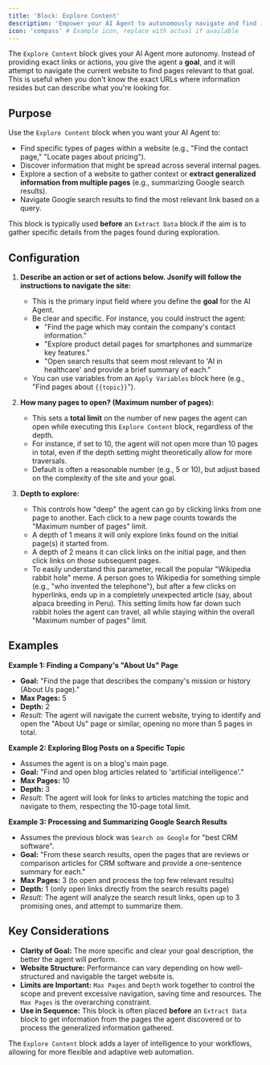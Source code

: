 ```yaml
---
title: 'Block: Explore Content'
description: 'Empower your AI Agent to autonomously navigate and find information within a website based on a goal.'
icon: 'compass' # Example icon, replace with actual if available
---
```


The `Explore Content` block gives your AI Agent more autonomy. Instead of providing exact links or actions, you give the agent a **goal**, and it will attempt to navigate the current website to find pages relevant to that goal. This is useful when you don't know the exact URLs where information resides but can describe what you're looking for.

## Purpose

Use the `Explore Content` block when you want your AI Agent to:

* Find specific types of pages within a website (e.g., "Find the contact page," "Locate pages about pricing").
* Discover information that might be spread across several internal pages.
* Explore a section of a website to gather context or **extract generalized information from multiple pages** (e.g., summarizing Google search results).
* Navigate Google search results to find the most relevant link based on a query.

This block is typically used **before** an `Extract Data` block if the aim is to gather specific details from the pages found during exploration.

## Configuration

1.  **Describe an action or set of actions below. Jsonify will follow the instructions to navigate the site:**
    * This is the primary input field where you define the **goal** for the AI Agent.
    * Be clear and specific. For instance, you could instruct the agent:
        * "Find the page which may contain the company's contact information."
        * "Explore product detail pages for smartphones and summarize key features."
        * "Open search results that seem most relevant to 'AI in healthcare' and provide a brief summary of each."
    * You can use variables from an `Apply Variables` block here (e.g., "Find pages about `{{topic}}`").

2.  **How many pages to open? (Maximum number of pages):**
    * This sets a **total limit** on the number of new pages the agent can open while executing this `Explore Content` block, regardless of the depth.
    * For instance, if set to 10, the agent will not open more than 10 pages in total, even if the depth setting might theoretically allow for more traversals.
    * Default is often a reasonable number (e.g., 5 or 10), but adjust based on the complexity of the site and your goal.

3.  **Depth to explore:**
    * This controls how "deep" the agent can go by clicking links from one page to another. Each click to a new page counts towards the "Maximum number of pages" limit.
    * A depth of 1 means it will only explore links found on the initial page(s) it started from.
    * A depth of 2 means it can click links on the initial page, and then click links on *those* subsequent pages.
    * To easily understand this parameter, recall the popular "Wikipedia rabbit hole" meme. A person goes to Wikipedia for something simple (e.g., "who invented the telephone"), but after a few clicks on hyperlinks, ends up in a completely unexpected article (say, about alpaca breeding in Peru). This setting limits how far down such rabbit holes the agent can travel, all while staying within the overall "Maximum number of pages" limit.

## Examples

**Example 1: Finding a Company's "About Us" Page**

* **Goal:** "Find the page that describes the company's mission or history (About Us page)."
* **Max Pages:** 5
* **Depth:** 2
* *Result:* The agent will navigate the current website, trying to identify and open the "About Us" page or similar, opening no more than 5 pages in total.

**Example 2: Exploring Blog Posts on a Specific Topic**

* Assumes the agent is on a blog's main page.
* **Goal:** "Find and open blog articles related to 'artificial intelligence'."
* **Max Pages:** 10
* **Depth:** 3
* *Result:* The agent will look for links to articles matching the topic and navigate to them, respecting the 10-page total limit.

**Example 3: Processing and Summarizing Google Search Results**

* Assumes the previous block was `Search on Google` for "best CRM software".
* **Goal:** "From these search results, open the pages that are reviews or comparison articles for CRM software and provide a one-sentence summary for each."
* **Max Pages:** 3 (to open and process the top few relevant results)
* **Depth:** 1 (only open links directly from the search results page)
* *Result:* The agent will analyze the search result links, open up to 3 promising ones, and attempt to summarize them.

## Key Considerations

* **Clarity of Goal:** The more specific and clear your goal description, the better the agent will perform.
* **Website Structure:** Performance can vary depending on how well-structured and navigable the target website is.
* **Limits are Important:** `Max Pages` and `Depth` work together to control the scope and prevent excessive navigation, saving time and resources. The `Max Pages` is the overarching constraint.
* **Use in Sequence:** This block is often placed **before** an `Extract Data` block to get information from the pages the agent discovered or to process the generalized information gathered.

The `Explore Content` block adds a layer of intelligence to your workflows, allowing for more flexible and adaptive web automation.